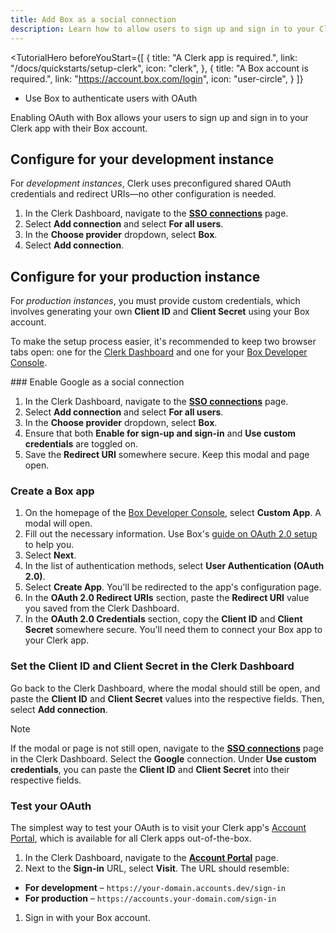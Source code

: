 ```yaml
---
title: Add Box as a social connection
description: Learn how to allow users to sign up and sign in to your Clerk app with their Box account using OAuth.
---
```


<TutorialHero
  beforeYouStart={[
    {
      title: "A Clerk app is required.",
      link: "/docs/quickstarts/setup-clerk",
      icon: "clerk",
    },
    {
      title: "A Box account is required.",
      link: "https://account.box.com/login",
      icon: "user-circle",
    }
  ]}
>
  - Use Box to authenticate users with OAuth
</TutorialHero>

Enabling OAuth with Box allows your users to sign up and sign in to your Clerk app with their Box account.

## Configure for your development instance

For _development instances_, Clerk uses preconfigured shared OAuth credentials and redirect URIs—no other configuration is needed.

1. In the Clerk Dashboard, navigate to the [**SSO connections**](https://dashboard.clerk.com/last-active?path=user-authentication/sso-connections) page.
1. Select **Add connection** and select **For all users**.
1. In the **Choose provider** dropdown, select **Box**.
1. Select **Add connection**.

## Configure for your production instance

For _production instances_, you must provide custom credentials, which involves generating your own **Client ID** and **Client Secret** using your Box account.

To make the setup process easier, it's recommended to keep two browser tabs open: one for the [Clerk Dashboard](https://dashboard.clerk.com/last-active?path=user-authentication/sso-connections) and one for your [Box Developer Console](https://app.box.com/developers/console).

<Steps>
  ### Enable Google as a social connection

  1. In the Clerk Dashboard, navigate to the [**SSO connections**](https://dashboard.clerk.com/last-active?path=user-authentication/sso-connections) page.
  1. Select **Add connection** and select **For all users**.
  1. In the **Choose provider** dropdown, select **Box**.
  1. Ensure that both **Enable for sign-up and sign-in** and **Use custom credentials** are toggled on.
  1. Save the **Redirect URI** somewhere secure. Keep this modal and page open.

  ### Create a Box app

  1. On the homepage of the [Box Developer Console](https://app.box.com/developers/console), select **Custom App**. A modal will open.
  1. Fill out the necessary information. Use Box's [guide on OAuth 2.0 setup](https://developer.box.com/guides/authentication/oauth2/oauth2-setup/#app-creation-steps) to help you.
  1. Select **Next**.
  1. In the list of authentication methods, select **User Authentication (OAuth 2.0)**.
  1. Select **Create App**. You'll be redirected to the app's configuration page.
  1. In the **OAuth 2.0 Redirect URIs** section, paste the **Redirect URI** value you saved from the Clerk Dashboard.
  1. In the **OAuth 2.0 Credentials** section, copy the **Client ID** and **Client Secret** somewhere secure. You'll need them to connect your Box app to your Clerk app.

  ### Set the Client ID and Client Secret in the Clerk Dashboard

  Go back to the Clerk Dashboard, where the modal should still be open, and paste the **Client ID** and **Client Secret** values into the respective fields. Then, select **Add connection**.

  > [!NOTE]
  > If the modal or page is not still open, navigate to the [**SSO connections**](https://dashboard.clerk.com/last-active?path=user-authentication/sso-connections) page in the Clerk Dashboard. Select the **Google** connection. Under **Use custom credentials**, you can paste the **Client ID** and **Client Secret** into their respective fields.

  ### Test your OAuth

  The simplest way to test your OAuth is to visit your Clerk app's [Account Portal](/docs/customization/account-portal/overview), which is available for all Clerk apps out-of-the-box.

  1. In the Clerk Dashboard, navigate to the [**Account Portal**](https://dashboard.clerk.com/last-active?path=account-portal) page.
  1. Next to the **Sign-in** URL, select **Visit**. The URL should resemble:

  - **For development** – `https://your-domain.accounts.dev/sign-in`
  - **For production** – `https://accounts.your-domain.com/sign-in`

  1. Sign in with your Box account.
</Steps>
